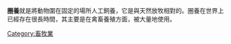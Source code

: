 {{unreferenced|time=2012-08-28T08:06:30+00:00}}
{{Expand |time=2010-03-01T22:53:18+00:00 }}
'''圈養'''就是將動物圍在固定的場所人工飼養，它是與天然放牧相對的。圈養在世界上已經存在很長時間，其主要是在禽畜養殖方面，被大量地使用。
{{Agri-stub}}
[[Category:畜牧業|Category:畜牧業]]